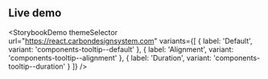 ## Live demo

<StorybookDemo
  themeSelector
  url="https://react.carbondesignsystem.com"
  variants={[
    {
      label: 'Default',
      variant: 'components-tooltip--default'
    },
    {
      label: 'Alignment',
      variant: 'components-tooltip--alignment'
    },
    {
      label: 'Duration',
      variant: 'components-tooltip--duration'
    }
  ]}
/>